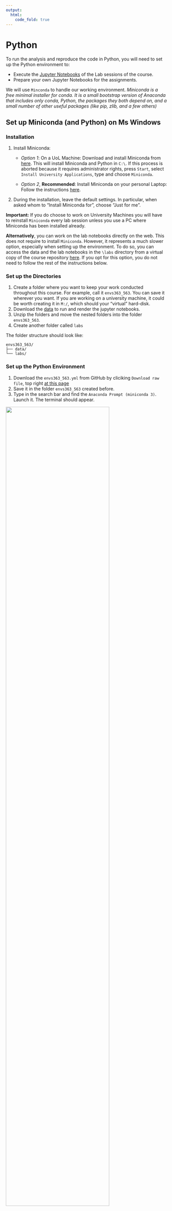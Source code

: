 ```yaml
---
output: 
  html:
    code_fold: true
---
```


# Python {.unnumbered}

To run the analysis and reproduce the code in Python, you will need to set up the Python environment to:

-   Execute the [Jupyter Notebooks](https://docs.jupyter.org/en/latest/) of the Lab sessions of the course.
-   Prepare your own Jupyter Notebooks for the assignments.

We will use `Minconda` to handle our working environment. *Miniconda is a free minimal installer for conda. It is a small bootstrap version of Anaconda that includes only conda, Python, the packages they both depend on, and a small number of other useful packages (like pip, zlib, and a few others)*

## Set up Miniconda (and Python) on Ms Windows {.unnumbered}

### Installation {.unnumbered}

1.  Install Miniconda:

    -   *Option 1*: On a UoL Machine: Download and install Miniconda from [here](https://repo.anaconda.com/miniconda/Miniconda3-latest-Windows-x86_64.exe). This will install Miniconda and Python in `C:\`. If this process is aborted because it requires administrator rights, press `Start`, select `Install University Applications`, type and choose `Miniconda`.

    -   *Option 2*, **Recommended**: Install Miniconda on your personal Laptop: Follow the instructions [here](https://docs.conda.io/projects/miniconda/en/latest/miniconda-install.html).

2.  During the installation, leave the default settings. In particular, when asked whom to "Install Miniconda for", choose "Just for me".

**Important:** If you do choose to work on University Machines you will have to reinstall `Miniconda` every lab session unless you use a PC where Miniconda has been installed already.

**Alternatively**, you can work on the lab notebooks directly on the web. This does not require to install `Miniconda`. However, it represents a much slower option, especially when setting up the environment. To do so, you can access the data and the lab notebooks in the `\labs` directory from a virtual copy of the course repository [here](https://mybinder.org/v2/gh/GDSL-UL/wma/HEAD). If you opt for this option, you do not need to follow the rest of the instructions below.

### Set up the Directories {.unnumbered}

1.  Create a folder where you want to keep your work conducted throughout this course. For example, call it `envs363_563`. You can save it wherever you want. If you are working on a university machine, it could be worth creating it in `M:/`, which should your "virtual" hard-disk.
2.  Download the [data](https://github.com/pietrostefani/gds/tree/main/data) to run and render the jupyter notebooks.
3.  Unzip the folders and move the nested folders into the folder `envs363_563`.
4.  Create another folder called `labs`

The folder structure should look like:

```         
envs363_563/
├── data/
└── labs/
```

### Set up the Python Environment {.unnumbered}

1.  Download the `envs363_563.yml` from GitHub by cliciking `Download raw file`, top right [at this page](https://github.com/pietrostefani/gds/tree/main/envs363_563.yml)
2.  Save it in the folder `envs363_563` created before.
3.  Type in the search bar and find the `Anaconda Prompt (miniconda 3)`. Launch it. The terminal should appear.

<img src="./img/environ_Py_1.png" width="80%"/>

3.  In the **Anaconda Terminal** write: `conda env create -n envs363_563 --file C:\envs363\envs363_563.yml` and press `Enter`; if the file is located elsewhere you'll need to use the corresponding file path.
4.  If you are prompted any questions, press `y`. This process will install all the packages necessary to carry out the lab sessions.
5.  In the **Anaconda Terminal** write `conda activate envs363_563` and press `Enter`. This activates your working environment.
6.  *Necessary* on University machines, otherwise *Optional*: Configuration of Jupyter Notebooks
    -   In the **Anaconda Terminal**, write `jupyter server --generate-config` and press enter. This, at least in Windows, should create a file to: `C:\Users\username\.jupyter\jupyter_server_config.py`.
    -   Open the file with a text editor (e.g. [Notepad++](https://notepad-plus-plus.org)), do a `ctrl-f` search for: `c.ServerApp.root_dir`, uncomment it by removing the and change it to `c.ServerApp.notebook_dir = 'C:\\your\\new\\path`, for example the directory where you created the `envs363_563` folder. In the University Machines, it is advised to work on the directory `M:\`.
    -   Save the file and close it.

<img src="./img/environ_Py_2.png" width="80%"/>

### Start a Lab Session {.unnumbered}

1.  Download the Jupyter Notebook of the session in your folder. Choose one jupyter notebook and click `Dowload raw file` as shown below

<img src="./img/environ_Py_3.png" width="80%"/>

<!--
Needs new screenshot
-->

2.  Save the file in the `labs` folder within your `envs363_563` folder on your machine.
3.  Type in the search bar, find and open the `Anaconda Prompt (miniconda 3)`.
4.  In the **Anaconda Terminal** write and run `conda activate envs363_563`.
5.  In the **Anaconda Terminal** write and run `jupyter notebook`. This should open Jupyter Notebook in your default browser.

<img src="./img/environ_Py_4.png" width="80%"/>

<!--
Needs new screenshot
-->

6.  Navigate to your course folder in and double click on the notebook downloaded in step 1.
7.  You can now work on your copy of the notebook.

Follow these instructions and test your installation **prior to the first Lab Session**. If you experience any issues, write a message on the Ms Teams channel of the module. Setting up the Python environment is necessary for:

-   Executing the [Jupyter Notebooks](https://docs.jupyter.org/en/latest/) of the Lab sessions of the course.
-   Preparing your own Jupyter Notebooks for the assignments (one each).

## Set up Miniconda (and Python) on MAC {.unnumbered}

### Installation {.unnumbered}

To install Miniconda on your personal laptop, Follow the instructions [here](https://docs.conda.io/projects/miniconda/en/latest/miniconda-install.html). During the installation, leave the default settings. In particular, when asked whom to "Install Miniconda for", choose "Just for me".

### Set up the Directories {.unnumbered}

1.  Create a folder where you want to keep your work conducted throughout this course. For example, call it `envs363_563`. You can save it wherever you want. For example, Elisabetta has named her folder `envs363_563` and it's in her Dropbox in `Users/PIETROST/Library/CloudStorage/Dropbox/envs363_563`
2.  Download the [data](https://github.com/pietrostefani/gds/tree/main/data) to run and render the jupyter notebooks.
3.  Unzip the folders and move the nested folders into the folder `envs363_563`.
4.  Create another folder called `labs`

The folder structure should look like:

```         
envs363_563/ ├── data/ └── labs/
```

<img src="./img/environ_Py_5.png" width="80%"/>


### Set up the Python Environment {.unnumbered}

1.  Download the `envs363_563.yml` from GitHub by clicking `Download raw file`, top right [at this page](https://github.com/pietrostefani/gds/tree/main/envs363_563.yml)
2.  Save it in the folder `envs363_563` created before.
3.  Type in the search bar and open the **Terminal**.
4.  In the **Terminal** write `conda env create -n envs363 --file envs363_563.yml` and press `Enter`. This will need to be modified according to where you placed the `envs363_563` folder. For example, Elisabetta has named her folder `envs363_563` and it's in her Dropbox in `Users/PIETROST/Library/CloudStorage/Dropbox/envs363_563/envs363_563.yml`. If you created the `envs363_563` folder on your desktop, the path would be `Desktop/envs363_563`.

<img src="./img/environ_Py_6.png" width="100%"/>

4.  If you are prompted any questions, press `y`. This process will install all the packages necessary to carry out the lab sessions.
5.  You should then see this

<img src="./img/environ_Py_8.png" width="50%"/>


### Start a Lab Session {.unnumbered}

1.  Download the Jupyter Notebook of the session in your folder. Choose one jupyter notebook and click `Dowload raw file` as shown below

<img src="./img/environ_Py_11.png" width="80%"/>

2.  Save the file in the `labs` folder within your `envs363` folder on your machine.
3.  Type in the search bar, find and open the **Terminal**.
4.  In the **Terminal** write and run `conda activate envs363`.
5.  In the **Terminal** write and run `jupyter notebook`.

<img src="./img/environ_Py_7.png" width="90%"/>

6.  This should open Jupyter Notebook in your default browser. You should see something like this:

<img src="./img/environ_Py_9.png" width="80%"/>

7.  Navigate to your folder. You can now work on your copy of the notebook.

<img src="./img/environ_Py_10.png" width="80%"/>

## Py Basics

<!--
Carmen can you add something here for it to be similar to the R version
-->

## Resources

Some help along the way with:

1.  [Geographic Data Science with Python](https://geographicdata.science/book/intro.html).

2.  [Python for Geographic Data Analysis](https://pythongis.org/index.html)
